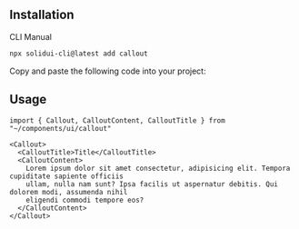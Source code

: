 <MDXHeader
  title="Callout"
  description="Used for hints, disclaimers, tips, warnings, or documentation needs."
/>

<ComponentPreview name="callout-demo" />

## Installation

<Tabs defaultValue="cli">

<TabsList>
  <TabsTrigger value="cli">CLI</TabsTrigger>
  <TabsTrigger value="manual">Manual</TabsTrigger>
</TabsList>

<TabsContent value="cli">

```bash
npx solidui-cli@latest add callout
```

</TabsContent>

<TabsContent value="manual">

<Step>Copy and paste the following code into your project: </Step>

<ComponentSource name="callout" />

</TabsContent>

</Tabs>

## Usage

```tsx
import { Callout, CalloutContent, CalloutTitle } from "~/components/ui/callout"
```

```tsx
<Callout>
  <CalloutTitle>Title</CalloutTitle>
  <CalloutContent>
    Lorem ipsum dolor sit amet consectetur, adipisicing elit. Tempora cupiditate sapiente officiis
    ullam, nulla nam sunt? Ipsa facilis ut aspernatur debitis. Qui dolorem modi, assumenda nihil
    eligendi commodi tempore eos?
  </CalloutContent>
</Callout>
```

